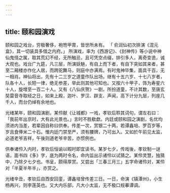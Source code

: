 ```yaml
---
---
---
```

title: 颐和园演戏
---



颐和园之戏台，穷极奢侈，袍笏甲胄，皆世所未有。 「 俞润仙初次排演《混元盒》，其一切装具多借之内府。」 所演戏，率为《西游记》、《封神传》等小说中神仙鬼怪之属，取其荒幻不经，无所触忌，且可凭空点缀，排引多人，离奇变诡，诚大观也。戏台广九筵，凡三层，所演妖魅，有自上而下者，有自下突如其来者，甚至二厢楼亦作化人居，而跨驼舞马，则庭中亦满焉。有时鬼神毕集，面具千百，无一相肖。神仙将出，先有十二三岁之道童作队出场，继有十五六岁、十七八岁者，队各十人，长短一律，绝无参差，举此则其他可知也。又按六十甲子，饰为寿星六十人，旋增至一百二十人。又有《八仙庆贺》一剧，所扮道童，不计其数，至唐玄奘雷音寺取经之日，如来上殿，迦叶、罗汉、辟支、声闻，高下计分九层，列座几千人，而台仍绰有余地也。

光绪某年，颐和园演剧，某伶献《让城都》一戏，孝钦后聆其词句，谓左右曰：「我前年出京时，大有此光景也。」言时不胜欷歔。内廷或颐和园之演剧，名优均须进内当差，若辈因自称曰供奉。传差一次，赏银二十两，若谭鑫培、罗百岁等，岁且食俸米二十石。惟内廷门禁至严，须有腰牌，乃可出入。又如於午前见太监，必道老爷吉祥，午後则道老爷辛苦，亦惯例也。

供奉诸伶入内时，孝钦后恒谕以暇时即宜读书。某岁七夕，传戏後，孝钦制一谜语，面书四《多》字，底为两时令名，命内监出示诸伶以试猜之。某伶灵慧，独猜中，乃除夕七夕也。书呈，颇得厚赏。又尝出「三春三月三」五字命诸伶对，某伶对「半夏半年半」，亦赏之。

光绪辛丑，孝钦后自西安回銮，谭鑫培曾传差三日。一日，命演《镇潭州》，小生杨再兴，则李莲英也。又大内乐部，凡大小太监，无不极口规摹谭调。